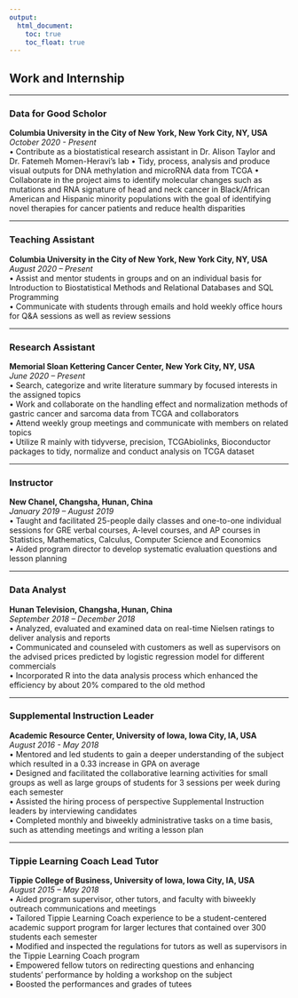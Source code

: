 ```yaml
---
output: 
  html_document:
    toc: true
    toc_float: true
---
```


<link rel="stylesheet" href="styles.css" type="text/css">

## __Work and Internship__

***

### __Data for Good Scholor__
__Columbia University in the City of New York, New York City, NY, USA__  
_October 2020 - Present_  
• Contribute as a biostatistical research assistant in Dr. Alison Taylor and Dr. Fatemeh Momen-Heravi's lab
• Tidy, process, analysis and produce visual outputs for DNA methylation and microRNA data from TCGA 
• Collaborate in the project aims to identify molecular changes such as mutations and RNA signature of head and neck cancer in Black/African American and Hispanic minority populations with the goal of identifying novel therapies for cancer patients and reduce health disparities

***

### __Teaching Assistant__		 						              	      
__Columbia University in the City of New York, New York City, NY, USA__  
_August 2020 – Present_  
• Assist and mentor students in groups and on an individual basis for Introduction to Biostatistical Methods and Relational   Databases and SQL Programming  
• Communicate with students through emails and hold weekly office hours for Q&A sessions as well as review sessions  

***

### __Research Assistant__								                     
__Memorial Sloan Kettering Cancer Center, New York City, NY, USA__  
_June 2020 – Present_  
• Search, categorize and write literature summary by focused interests in the assigned topics  
• Work and collaborate on the handling effect and normalization methods of gastric cancer and sarcoma data from TCGA and collaborators  
• Attend weekly group meetings and communicate with members on related topics  
• Utilize R mainly with tidyverse, precision, TCGAbiolinks, Bioconductor packages to tidy, normalize and conduct analysis on TCGA dataset  

***

### __Instructor__  									          	          
__New Chanel, Changsha, Hunan, China__    
_January 2019 – August 2019_  
• Taught and facilitated 25-people daily classes and one-to-one individual sessions for GRE verbal courses, A-level courses, and AP courses in Statistics, Mathematics, Calculus, Computer Science and Economics  
• Aided program director to develop systematic evaluation questions and lesson planning  

***

### __Data Analyst__		  						      	        
__Hunan Television, Changsha, Hunan, China__    
_September 2018 – December 2018_   
• Analyzed, evaluated and examined data on real-time Nielsen ratings to deliver analysis and reports  
• Communicated and counseled with customers as well as supervisors on the advised prices predicted by logistic regression model for different commercials  
• Incorporated R into the data analysis process which enhanced the efficiency by about 20% compared to the old method  

***

### __Supplemental Instruction Leader__      			               
__Academic Resource Center, University of Iowa, Iowa City, IA, USA__  
_August 2016 - May 2018_  
• Mentored and led students to gain a deeper understanding of the subject which resulted in a 0.33 increase in GPA on average    
• Designed and facilitated the collaborative learning activities for small groups as well as large groups of students for 3 sessions per week during each semester  
• Assisted the hiring process of perspective Supplemental Instruction leaders by interviewing candidates  
• Completed monthly and biweekly administrative tasks on a time basis, such as attending meetings and writing a lesson plan  

***

### __Tippie Learning Coach Lead Tutor__                   
__Tippie College of Business, University of Iowa, Iowa City, IA, USA__  
_August 2015 – May 2018_  
• Aided program supervisor, other tutors, and faculty with biweekly outreach communications and meetings  
• Tailored Tippie Learning Coach experience to be a student-centered academic support program for larger lectures that contained over 300 students each semester  
• Modified and inspected the regulations for tutors as well as supervisors in the Tippie Learning Coach program  
• Empowered fellow tutors on redirecting questions and enhancing students’ performance by holding a workshop on the subject  
• Boosted the performances and grades of tutees  